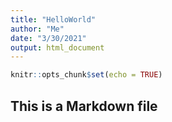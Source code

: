 ```yaml
---
title: "HelloWorld"
author: "Me"
date: "3/30/2021"
output: html_document
---
```


```r
knitr::opts_chunk$set(echo = TRUE)
```

## This is a Markdown file

